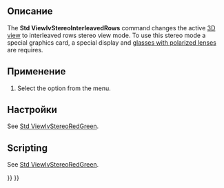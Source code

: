 <languages/>

{{Docnav/ru
|[[Std_ViewIvStereoQuadBuff/ru|Команда "Четверная буферизация стерео"]]
|[[Std_ViewIvStereoInterleavedColumns/ru|Команда "Стерео с чередованием столбцов"]]
|[[Std_View_Menu/ru|Меню "Вид"]]
|IconL=Std_ViewIvStereoQuadBuff.svg
|IconR=Std_ViewIvStereoInterleavedColumns.svg
|IconC=Freecad.svg
}}

{{GuiCommand/ru
|Name/ru=Стерео с чередованием строк
|Name=Std_ViewIvStereoInterleavedRows
|MenuLocation=Вид → Стерео → Stereo interleaved Rows
|Workbenches=Все
|SeeAlso=[[Std_ViewIvStereoRedGreen/ru|Стерео красный/голубой]], [[Std_ViewIvStereoQuadBuff/ru|Четверная буферизация стерео]], [[Std_ViewIvStereoInterleavedColumns/ru|Стерео с чередованием столбцов]], [[Std_ViewIvStereoOff/ru|Выключить стерео]]
}}

<span id="Description"></span>
==Описание==

The '''Std ViewIvStereoInterleavedRows''' command changes the active [[3D_view|3D view]] to interleaved rows stereo view mode. To use this stereo mode a special graphics card, a special display and [https://en.wikipedia.org/wiki/Polarized_3D_system glasses with polarized lenses] are requires.

<span id="Usage"></span>
==Применение==

# Select the {{MenuCommand|View → Stereo → [[Image:Std_ViewIvStereoInterleavedRows.svg|16px]] Stereo interleaved Rows}} option from the menu.

<span id="Preferences"></span>
==Настройки==

See [[Std_ViewIvStereoRedGreen#Preferences|Std ViewIvStereoRedGreen]].

==Scripting==

See [[Std_ViewIvStereoRedGreen#Scripting|Std ViewIvStereoRedGreen]].


{{Docnav/ru
|[[Std_ViewIvStereoQuadBuff/ru|Команда "Четверная буферизация стерео"]]
|[[Std_ViewIvStereoInterleavedColumns/ru|Команда "Стерео с чередованием столбцов"]]
|[[Std_View_Menu/ru|Меню "Вид"]]
|IconL=Std_ViewIvStereoQuadBuff.svg
|IconR=Std_ViewIvStereoInterleavedColumns.svg
|IconC=Freecad.svg
}}

{{Std_Base_navi{{#translation:}}}}
{{Userdocnavi{{#translation:}}}}